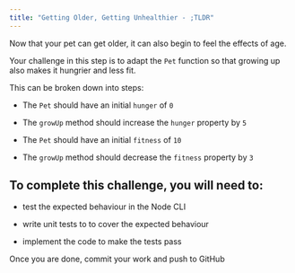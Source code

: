 ```yaml
---
title: "Getting Older, Getting Unhealthier - ;TLDR"
---
```


Now that your pet can get older, it can also begin to feel the effects of age.

Your challenge in this step is to adapt the `Pet` function so that growing up also makes it hungrier and less fit.

This can be broken down into steps:

- The `Pet` should have an initial `hunger` of `0`

- The `growUp` method should increase the `hunger` property by `5`

- The `Pet` should have an initial `fitness` of `10`

- The `growUp` method should decrease the `fitness` property by `3`

##  To complete this challenge, you will need to:

- test the expected behaviour in the Node CLI

- write unit tests to to cover the expected behaviour

- implement the code to make the tests pass

Once you are done, commit your work and push to GitHub
